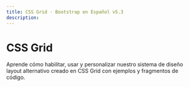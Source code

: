 ```yaml
---
title: CSS Grid · Bootstrap en Español v5.3
description: 
---
```

# CSS Grid

Aprende cómo habilitar, usar y personalizar nuestro sistema de diseño layout alternativo creado en CSS Grid con ejemplos y fragmentos de código.
